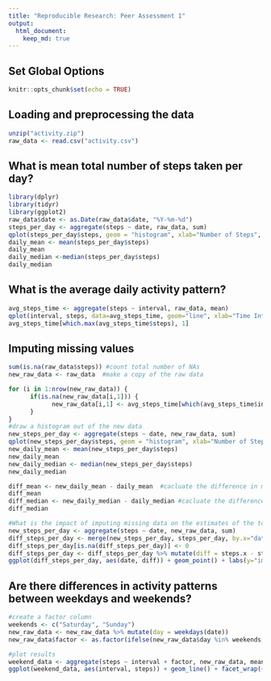```yaml
---
title: "Reproducible Research: Peer Assessment 1"
output: 
  html_document:
    keep_md: true
---
```


## Set Global Options
```r
knitr::opts_chunk$set(echo = TRUE)
```


## Loading and preprocessing the data
```r
unzip("activity.zip")
raw_data <- read.csv("activity.csv")
```

## What is mean total number of steps taken per day?
```r
library(dplyr)
library(tidyr)
library(ggplot2)
raw_data$date <- as.Date(raw_data$date, "%Y-%m-%d")
steps_per_day <- aggregate(steps ~ date, raw_data, sum)
qplot(steps_per_day$steps, geom = "histogram", xlab="Number of Steps", ylab="Number of days")
daily_mean <- mean(steps_per_day$steps)
daily_mean
daily_median <-median(steps_per_day$steps)
daily_median
```


## What is the average daily activity pattern?
```r
avg_steps_time <- aggregate(steps ~ interval, raw_data, mean)
qplot(interval, steps, data=avg_steps_time, geom="line", xlab="Time Interval", ylab="Average Number of Steps")
avg_steps_time[which.max(avg_steps_time$steps), 1]
```



## Imputing missing values
```r
sum(is.na(raw_data$steps)) #count total number of NAs
new_raw_data <- raw_data  #make a copy of the raw data

for (i in 1:nrow(new_raw_data)) {
      if(is.na(new_raw_data[i,1])) {
            new_raw_data[i,1] <- avg_steps_time[which(avg_steps_time$interval==new_raw_data[i,3]), 2]
      }
}
#draw a histogram out of the new data
new_steps_per_day <- aggregate(steps ~ date, new_raw_data, sum)
qplot(new_steps_per_day$steps, geom = "histogram", xlab="Number of Steps", ylab="Number of days")
new_daily_mean <- mean(new_steps_per_day$steps)
new_daily_mean
new_daily_median <- median(new_steps_per_day$steps)
new_daily_median

diff_mean <- new_daily_mean - daily_mean  #cacluate the difference in mean
diff_mean  
diff_median <- new_daily_median - daily_median #cacluate the difference in median
diff_median

#What is the impact of imputing missing data on the estimates of the total daily number of steps?
new_steps_per_day <- aggregate(steps ~ date, new_raw_data, sum)
diff_steps_per_day <- merge(new_steps_per_day, steps_per_day, by.x="date", by.y="date", all=TRUE)
diff_steps_per_day[is.na(diff_steps_per_day)] <- 0
diff_steps_per_day <- diff_steps_per_day %>% mutate(diff = steps.x - steps.y)
ggplot(diff_steps_per_day, aes(date, diff)) + geom_point() + labs(y="imputed - orginal")
```

## Are there differences in activity patterns between weekdays and weekends?

```r
#create a factor column
weekends <- c("Saturday", "Sunday")
new_raw_data <- new_raw_data %>% mutate(day = weekdays(date))
new_raw_data$factor <- as.factor(ifelse(new_raw_data$day %in% weekends, "weekend", "weekday"))

#plot results
weekend_data <- aggregate(steps ~ interval + factor, new_raw_data, mean)
ggplot(weekend_data, aes(interval, steps)) + geom_line() + facet_wrap(~factor, ncol=1, nrow=2)

```

